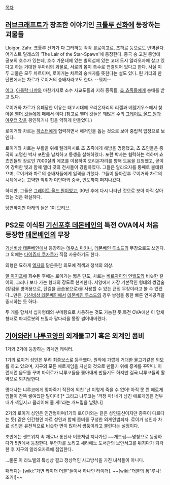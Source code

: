 [[목차]]

== [[러브크래프트]]가 창조한 이야기인 [[크툴루 신화]]에 등장하는 괴물들 ==
Lloigor, Zahr. 크툴루 신화가 다 그러하듯 각각 를로이고르, 즈하르 등으로도 번역된다.
어거스트 덜레스의 'The Lair of the Star-Spawn'에 등장한다.
중국 숭 고원 중앙에 공포의 호수가 있는데, 호수 가운데에 있는 별의섬에 있는 고대 도시 알라오자에 살고 있다고 하는 거대한 두마리의 괴물로, 서로의 몸이 촉수로 연결되어 있다고 한다. 사실 이 두 괴물은 모두 차르이며, 로이거는 차르의 숭배자를 뜻한다는 설도 있다. 린 카터의 한 단편에서는 차르가 로이거의 숭배자라고도 한다. --뭐지--

[[이그]], [[아틀락 나챠]]와 마찬가지로 소수 사교도들과 지하 종족들, [[쵸 쵸]]족들에게 숭배를 받고 있다.

로이거와 차르가 유폐당한 이유는 태고시대에 오리온자리의 리겔과 베텔기우스에서 찾아온 [[엘더 갓]]들에게 패해서 이다.(참고로 엘더 갓들은 꽤많은 수의 [[그레이트 올드 원]]과 [[아우터 갓]]을 봉인하거나 힘을 약하게 만들었다.)

로이거와 차르는 [[하스터]]에게 협력하면서 해저인을 돕는 것으로 보아 중립적 입장으로 보인다.

로이거와 차르는 부활을 위해 텔레파시로 쵸 쵸족에게 해방을 명령했고, 쵸 쵸인들은 중국의 고명한 박사 포란을 납치하고 동생을 살해하였다. 포란 박사는 협력하는 척하며 쵸 쵸인들의 장로인 7000살의 에포를 이용하여 오리온자리를 향해 도움을 요청했고, 곧이어 강력한 빛과 함께 엘더 갓의 전사들이 강림하였다. 그들은 알라오자를 통째로 불태웠으며, 로이거와 차르의 숭배자들에게 일격을 가했다. 그들이 돌아간후 로이거와 차르의 시체에서는 고약한 악취가 미얀마와 중국, 인도까지 퍼져나갔다.

하지만, 그들은 [[그레이트 올드 원]]이었고, 30년 후에 다시 나타난 것으로 보아 아직 살아있는 것은 확실하다.

당연하지만 아래의 둘은 1이 모티브.

== PS2로 이식된 [[기신포후 데몬베인]]의 특전 OVA에서 처음 등장한 [[데몬베인]]의 무장 ==
[[기신비상 데몬베인]]에서 등장하는 [[데우스 마키나]], [[데몬베인 투소드]]의 무장으로도 쓰인다.그 외에는 [[다이쥬지 쿠자쿠]]가 직접 사용하기도 한다.

외형은 묘하게 [[엘자]]와 닮은듯한 외모에 적색과 청색의 의상.
 
[[알 아지프]]에 회수된 후에는 로이거는 짧은 단도, 차르는 [[바르자이의 언월도]]와 비슷한 길이의, 그러나 보다 가는 형태의 장도로 현계한다.
서양에서 가장 기본적인 형태의 쌍검술(장검을 방어용으로, 단검을 급습용으로)을 사용할 수 있는 근접 무장이라고 볼 수 있겠다...만은, [[기신비상 데몬베인]]에서 [[데몬베인 투소드]]의 경우 쌍검을 통한 빠른 연계공격을 중시하는 듯 하다.

두 개를 합쳐서 십자형태의 부메랑으로 사용하는 것도 가능한 듯.특전 OVA에선 이 합체 형태로 파괴로봇의 드릴과 팔다리을 몽땅 썰어내버렸다.

== [[기어와라! 냐루코양]]의 외계물고기 혹은 외계인 콤비 ==

1기와 2기에 등장하는 외계인 캐릭터.

1기의 로이거 성인은 무려 최종보스로 등극했다. 원작에 가깝게 거대한 물고기같은 외모를 하고 있으며, 지구의 모든 에로게임을 자신의 것으로 만들기 위해 흉계를 꾸민다. 이런저런 음모를 꾸며 마히로가 냐루코들을 쫓아내게 만들기도 하지만 결국 냐루코들의 활약으로 퇴치당한다.

명대사는 냐루코에게 맞아죽기 직전에 외친 '난 이렇게 죽을 수 없어! 아직 못 깬 에로게임들이 잔뜩 쌓여있단 말이다!'[* 그리고 냐루코는 '걱정 마! 네가 남긴 에로게임은 전부 내가 책임지고 클리어해 줄 게!'라는 개드립을 날렸다]

2기의 로이거 성인은 인간형이며(1기의 로이거와는 같은 성인출신이지만 종족이 다르다는 듯) 같은 인간형인 차르 성인과 함께 콤비를 구성한 외계인범죄자. 로이거 성인과 차르 성인은 유전적으로 비슷한 면이 많아서 쌍둥이라고 불린다는 설정이다.

초반에는 샌드위치 속 재료나 통신사 이름처럼 지나가던 ~~개드립~~명칭으로 등장하다가 5권에서 등장한다. 무언가를 노리고 세라에노 도서관의 보안서고를 뒤지다가 퇴각한 후 지구의 알라오자르에 침입한다.

...물론 이 라노벨의 특성상 결코 정상적인 사고방식을 가진 녀석들이 아니다.

패러디는 [wiki:"가면 라이더 더블"둘이서 하나인 라이더]. ~~[wiki:"더블의 폼"루나! 조커!]~~
